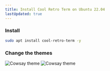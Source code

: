 ```yaml
---
title: Install Cool Retro Term on Ubuntu 22.04
lastUpdated: true
---
```


### Install

```bash
sudo apt install cool-retro-term -y
```

### Change the themes

![Cowsay theme](../../docs/../../assets/img/cowsay-1.png)
![Cowsay theme](../../docs/../../assets/img/cowsay-2.png)

